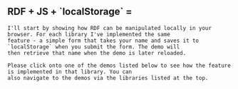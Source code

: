 
<Content>
    <h2 className="subtitle is-3" className={styles.localTitle}>
        <span>RDF + JS + `localStorage` = </span>
    </h2>

    I'll start by showing how RDF can be manipulated locally in your browser. For each library I've implemented the same
    feature - a simple form that takes your name and saves it to `localStorage` when you submit the form. The demo will
    then retrieve that name when the demo is later reloaded.

    Please click onto one of the demos listed below to see how the feature is implemented in that library. You can
    also navigate to the demos via the libraries listed at the top.
</Content>